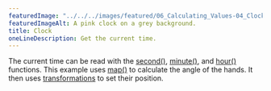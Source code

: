 ---
featuredImage: "../../../images/featured/06_Calculating_Values-04_Clock-thumbnail.png"
featuredImageAlt: A pink clock on a grey background.
title: Clock
oneLineDescription: Get the current time.
---

The current time can be read with the
<a href="https://p5js.org/reference/#/p5/second" target="_blank">second()</a>,
<a href="https://p5js.org/reference/#/p5/minute" target="_blank">minute()</a>,
and <a href="https://p5js.org/reference/#/p5/minute" target="_blank">hour()</a>
functions. This example uses
<a href="https://p5js.org/reference/#/p5/map" target="_blank">map()</a>
to calculate the angle of the hands. It then uses
<a href="https://p5js.org/reference/#group-Transform" target="_blank">transformations</a>
to set their position.